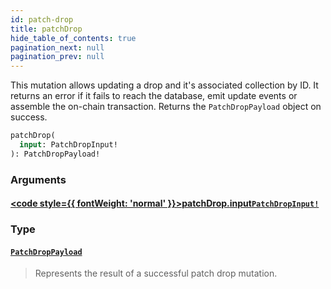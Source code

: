 ```yaml
---
id: patch-drop
title: patchDrop
hide_table_of_contents: true
pagination_next: null
pagination_prev: null
---
```








This mutation allows updating a drop and it's associated collection by ID.
It returns an error if it fails to reach the database, emit update events or assemble the on-chain transaction.
Returns the `PatchDropPayload` object on success.

```graphql
patchDrop(
  input: PatchDropInput!
): PatchDropPayload!
```


### Arguments

#### [<code style={{ fontWeight: 'normal' }}>patchDrop.<b>input</b></code>](#)<Bullet />[`PatchDropInput!`](/api/inputs/patch-drop-input) <Badge class="secondary" text="non-null"/> <Badge class="secondary" text="input"/>
> 
> 

### Type

#### [`PatchDropPayload`](/api/objects/patch-drop-payload) <Badge class="secondary" text="object"/>
> Represents the result of a successful patch drop mutation.
> 





